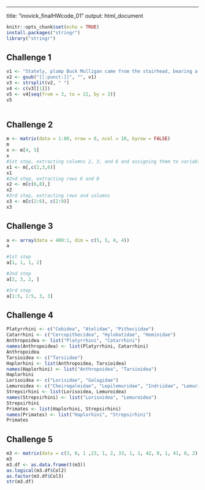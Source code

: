 ---
title: "inovick_finalHWcode_01"
output: html_document


```r
knitr::opts_chunk$set(echo = TRUE)
install.packages("stringr")
library("stringr")

```

## Challenge 1
```r

v1 <- "Stately, plump Buck Mulligan came from the stairhead, bearing a bowl of lather on which a mirror and a razor lay crossed."
v2 <- gsub("[[:punct:]]", "", v1)
v3 <- strsplit(v2, " ")
v4 <- c(v3[[1]])
v5 <- v4[seq(from = 3, to = 22, by = 3)]
v5
 
```


## Challenge 2
```r
m <- matrix(data = 1:80, nrow = 8, ncol = 10, byrow = FALSE)
m
x <- m[4, 5]
x
#1st step, extracting columns 2, 3, and 6 and assigning them to variable x
x1 <- m[,c(2,3,6)] 
x1
#2nd step, extracting rows 6 and 8
x2 <- m[c(6,8),] 
x2
#3rd step, extracting rows and columns
x3 <- m[c(2:6), c(2:9)]
x3
```

## Challenge 3
```r
a <- array(data = 400:1, dim = c(5, 5, 4, 4))
a

#1st step
a[1, 1, 1, 2]

#2nd step
a[2, 3, 2, ]

#3rd step
a[1:5, 1:5, 3, 3]
```

## Challenge 4
```r
Platyrrhini <- c("Cebidea", "Atelidae", "Pitheciidae")
Catarrhini <- c("Cercopithecidea", "Hylobatidae", "Hominidae")
Anthropoidea <- list("Platyrrhini", "Catarrhini")
names(Anthropoidea) <- list(Platyrrhini, Catarrhini)
Anthropoidea
Tarsioidea <- c("Tarsiidae")
Haplorhini <- list(Anthropoidea, Tarsioidea)
names(Haplorhini) <- list("Anthropoidea", "Tarsioidea")
Haplorhini
Lorisoidea <- c("Lorisidae", "Galagidae")
Lemuroidea <- c("Cheirogaleidae", "Lepilemuridae", "Indriidae", "Lemuridae", "Daubentoniidae")
Strepsirhini <- list(Lorisoidea, Lemuroidea)
names(Strepsirhini) <- list("Lorisoidea", "Lemuroidea")
Strepsirhini
Primates <- list(Haplorhini, Strepsirhini)
names(Primates) <- list("Haplorhini", "Strepsirhini")
Primates
```

## Challenge 5
```r
m3 <- matrix(data = c(3, 0, 1 ,23, 1, 2, 33, 1, 1, 42, 0, 1, 41, 0, 2), nrow = 5, ncol = 3, byrow = TRUE)
m3
m3.df <- as.data.frame(t(m3))
as.logical(m3.df$Col2)
as.factor(m3.df$Col3)
str(m3.df)
```
 